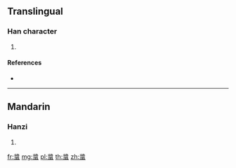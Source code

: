 {{character info/new}}
{{also|螿}}
==Translingual==

===Han character===
{{Han char|rn=142|rad=虫|as=09|sn=15|four=|canj=LILMI}}

# {{defn|Han|sort=虫09}}

====References====
* {{Han ref|kx=1092.211|hdz=42872.181|uh=8780|ud=34688}}

----

==Mandarin==

===Hanzi===
{{cmn-hanzi|tra=螿|pin=[[jiāng]] ([[jiang1]])|wg=chiang<sup>1</sup>}}

# {{defn|lang=cmn|sort=虫09}}

[[fr:螀]]
[[mg:螀]]
[[pl:螀]]
[[th:螀]]
[[zh:螀]]